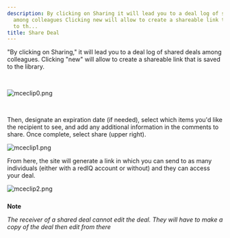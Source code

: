 ```yaml
---
description: By clicking on Sharing it will lead you to a deal log of shared deals
  among colleagues Clicking new will allow to create a shareable link that is saved
  to th...
title: Share Deal
---
```


"By clicking on Sharing," it will lead you to a deal log of shared deals among colleagues. Clicking "new" will allow to create a shareable link that is saved to the library. 


 


<Frame caption="Overview of customizable report options for property and research data.">
  <img src="/images/rediq/f387ba8a59f910c38b77fa8364e803d4084856c2.png" alt="mceclip0.png" />
</Frame>


 


Then, designate an expiration date (if needed), select which items you'd like the recipient to see, and add any additional information in the comments to share. Once complete, select share (upper right).


<Frame caption="List of recommended property comparables with map view.">
  <img src="/images/rediq/c136dea20df8f50338831d30b42966dcde26818c.png" alt="mceclip1.png" />
</Frame>


From here, the site will generate a link in which you can send to as many individuals (either with a redIQ account or without) and they can access your deal.


![mceclip2.png](/images/rediq/06c2a4af832f6b28d8e42d035b017425e8b51697.png) 



##### 
**Note**


*The receiver of a shared deal cannot edit the deal. They will have to make a copy of the deal then edit from there*